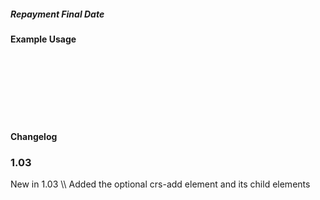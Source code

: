 ===== Repayment Final Date ===== 
{{for revision 1.03}}
==== Example Usage ====



  <crs-add>
  
    <loan-terms rate-1="" rate-2=""> 
      <repayment-final-date iso-date=""></repayment-final-date>
    </loan-terms>
   
  </crs-add>

==== Changelog ====
===1.03===
New in 1.03  \\
Added the optional crs-add element and its child elements